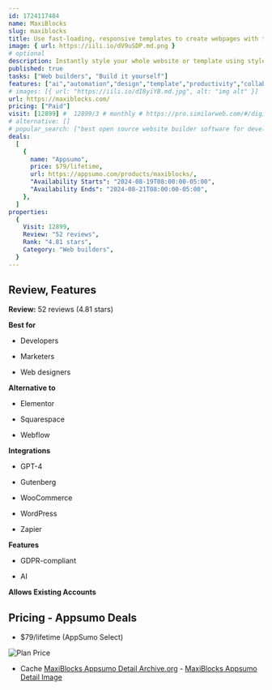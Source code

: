 ```yaml
---
id: 1724117484
name: MaxiBlocks
slug: maxiblocks
title: Use fast-loading, responsive templates to create webpages with this no-code page builder
image: { url: https://iili.io/dV9uSDP.md.png }
# optional
description: Instantly style your whole website or template using style cards and create prototypes with the adaptive wireframe modeChoose from over 1,800 ready-made patterns, 120 page templates, and 13,400 versatile SVG icons
published: true
tasks: ["Web builders", "Build it yourself"]
features: ["ai","automation","design","template","productivity","collaboration"]
# images: [{ url: "https://iili.io/dI8yiYB.md.jpg", alt: "img alt" }]
url: https://maxiblocks.com/
pricing: ["Paid"]
visit: [12899] #  12899/3 # monthly # https://pro.similarweb.com/#/digitalsuite/websiteanalysis/home
# alternative: []
# popular_search: ["best open source website builder software for developer","mega menu law site","maxiblocks","wordpress themes 2024 wow design","opensource page builder for hosting provider"]
deals:
  [
    {
      name: "Appsumo",
      price: $79/lifetime,
      url: https://appsumo.com/products/maxiblocks/,
      "Availability Starts": "2024-08-19T08:00:00-05:00",
      "Availability Ends": "2024-08-21T08:00:00-05:00",
    },
  ]
properties:
  {
    Visit: 12899,
    Review: "52 reviews",
    Rank: "4.81 stars",
    Category: "Web builders",
  }
---
```


## Review, Features

**Review:** 52 reviews (4.81 stars)

**Best for**

- Developers

- Marketers

- Web designers

**Alternative to**

- Elementor

- Squarespace

- Webflow

**Integrations**

- GPT-4

- Gutenberg

- WooCommerce

- WordPress

- Zapier

**Features**

- GDPR-compliant

- AI

**Allows Existing Accounts**

## Pricing - Appsumo Deals

- $79/lifetime (AppSumo Select)

<Img src="https://iili.io/dV9S7ln.png" alt="Plan Price" />

- Cache [MaxiBlocks Appsumo Detail Archive.org](https://web.archive.org/web/*/https://appsumo.com/products/maxiblocks/) - [MaxiBlocks Appsumo Detail Image](https://iili.io/dV9SbsI.png)
